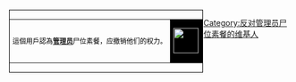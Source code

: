 <div style="float: left; border: 1px solid black; margin: 1px;">
{| cellspacing="0" style="width: 236px; background: white;"
| style="font-size: 9pt; color: black; padding: 4pt; line-height: 1.25em;" | 這個用戶認為'''[[Wikipedia:管理员|管理员]]'''尸位素餐，应撤销他们的权力。
| style="width: 45px; height: 45px; background: black; text-align: center; font-size: 10pt; color: black;" | '''[[File:A Scene in the New York Morgue.jpg|45px|这位用户认为，维基百科如太平间一般，死人多，活人少]]'''
|}</div>

[[Category:反对管理员尸位素餐的维基人]]